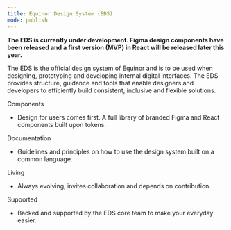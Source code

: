 ```yaml
---
title: Equinor Design System (EDS)
mode: publish
---
```



**The EDS is currently under development. Figma design components have been released and a first version (MVP) in React will be released later this year.**


The EDS is the official design system of Equinor and is to be used when designing, prototyping and developing internal digital interfaces. The EDS provides structure, guidance and tools that enable designers and developers to efficiently build consistent, inclusive and flexible solutions. 

Components
- Design for users comes first. A full library of branded Figma and React components built upon tokens.

Documentation
- Guidelines and principles on how to use the design system built on a common language.

Living
- Always evolving, invites collaboration and depends on contribution.

Supported
- Backed and supported by the EDS core team to make your everyday easier. 
